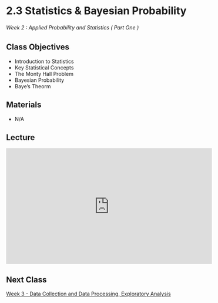 # 2.3 Statistics & Bayesian Probability

######  Week 2 : Applied Probability and Statistics ( Part One )

## Class Objectives

* Introduction to Statistics
* Key Statistical Concepts
* The Monty Hall Problem
* Bayesian Probability
* Baye's Theorm

## Materials

* N/A

## Lecture

<iframe width="560" height="315" src="https://www.youtube.com/embed/yZkuE1tQvgI" title="YouTube video player" frameborder="0" allow="accelerometer; autoplay; clipboard-write; encrypted-media; gyroscope; picture-in-picture; web-share" allowfullscreen></iframe>

## Next Class 

[Week 3 - Data Collection and Data Processing, Exploratory Analysis  ](../Week_3/home.qmd)
